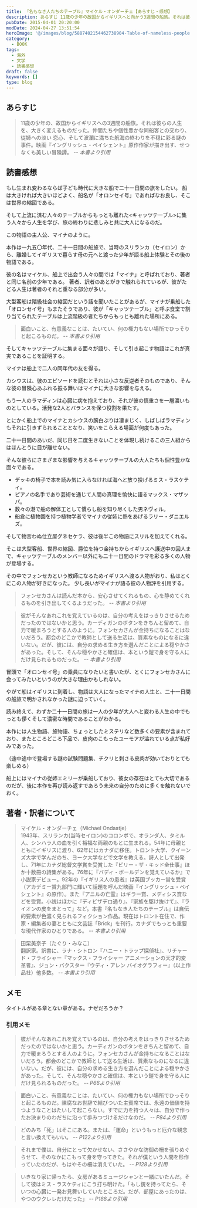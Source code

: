 ```yaml
---
title: 『名もなき人たちのテーブル』マイケル・オンダーチェ【あらすじ・感想】
description: あらすじ 11歳の少年の故国からイギリスへと向かう3週間の船旅。それは彼らの人生を、大きく変えるものだった。仲間たちや個性豊かな同船客との交わり、従姉への淡い 恋心、そして波瀾に満ちた航海の終わりを不穏に彩る謎の事件。映画『イングリッシュ・ペイシェント』原作作家が描き出す、せつなくも美しい冒険譚。
pubDate: 2015-04-01 20:20:00
modDate: 2024-04-27 13:51:54
heroImage: '@/images/blog/5887402154462738904-Table-of-nameless-people.webp'
category:
  - BOOK
tags:
  - 海外
  - 文学
  - 読書感想
draft: false
keywords: []
type: blog
---
```


## あらすじ

> 11歳の少年の、故国からイギリスへの3週間の船旅。それは彼らの人生を、大きく変えるものだった。仲間たちや個性豊かな同船客との交わり、従姉への淡い 恋心、そして波瀾に満ちた航海の終わりを不穏に彩る謎の事件。映画『イングリッシュ・ペイシェント』原作作家が描き出す、せつなくも美しい冒険譚。 <cite>-- 本書より引用</cite>

## 読書感想

もし生まれ変わるならば子ども時代に大きな船で二十一日間の旅をしたい。 船は大きければ大きいほどよく、船名が「オロンセイ号」であればなお良し、そこは世界の縮図である。

そして上流に済む人々のテーブルからもっとも離れた&lt;キャッツテーブル&gt;に集う人々から人生を学び、旅の終わりに悲しみと共に大人になるのだ。

この物語の主人公、マイナのように。

本作は一九五〇年代、二十一日間の船旅で、当時のスリランカ（セイロン）から、離婚してイギリスで暮らす母の元へと渡った少年が語る船上体験とその後の物語である。

彼の名はマイケル、船上で出会う人々の間では「マイナ」と呼ばれており、著者と同じ名前の少年である。 著者、訳者のあとがきで触れられているが、彼がたどる人生は著者のそれと重なる部分が多い。

大型客船は階級社会の縮図だという話を聞いたことがあるが、マイナが乗船した「オロンセイ号」もまたそうであり、彼が「キャッツテーブル」と呼ぶ食堂で割り当てられたテーブルは上流階級の者たちからもっとも離れた場所にある。

> 面白いこと、有意義なことは、たいてい、何の権力もない場所でひっそりと起こるものだ。 <cite>-- 本書より引用</cite>

そしてキャッツテーブルに集まる面々が語り、そして引き起こす物語はこれが真実であることを証明する。

マイナは船上で二人の同年代の友を得る。

カシウスは、彼のエピソードを読むとそれは小さな反逆者そのものであり、そんな彼の冒険心あふれる振る舞いはマイナに大きな影響を与える。

もう一人のラマディンは心臓に病を抱えており、それが彼の慎重さを一層濃いものとしている。活発な2人とバランスを保つ役割を果たす。

とにかく船上でのマイナとカシウスの腕白ぶりは凄まじく、しばしばラマディンもそれに引きずられることとなり、笑いをこらえる場面が何度もあった。

二十一日間のあいだ、同じ日を二度生きないことを体現し続けるこの三人組からはほんとうに目が離せない。

そんな彼らにさまざまな影響を与えるキャッツテーブルの大人たちも個性豊かな面々である。

- デッキの椅子で本を読み気に入らなければ海へと放り投げるミス・ラスケティ。
- ピアノの名手であり芸術を通じて人間の真理を愉快に語るマックス・マザッパ。
- 数々の港で船の解体工として慣らし船を知り尽くした男ネヴィル。
- 船倉に植物園を持つ植物学者でマイナの従姉に熱をあげるラリー・ダニエルズ。

そして物言わぬ仕立屋グネセケラ、彼は後半この物語にスリルを加えてくれる。

そこは大型客船、世界の縮図、爵位を持つ金持ちからイギリスへ護送中の囚人まで、キャッツテーブルのメンバー以外にも二十一日間のドラマを彩る多くの人物が登場する。

その中でフォンセカという教師になるためイギリスへ渡る人物がおり、私はとくにこの人物が好きになった。
少し長いがマイナが語る彼の人物評を引用する。

> フォンセカさんは読んだ本から、安心させてくれるもの、心を静めてくれるものを引き出してくるようだった。 <cite>-- 本書より引用</cite>

> 彼がそんなあれこれを覚えているのは、自分の考えをはっきりさせるためだったのではないかと思う。カーディガンのボタンをきちんと留めて、自力で暖まろうとする人のように。フォンセカさんが金持ちになることはないだろう。都会のどこかで教師として送る生活は、質素なものになるに違いない。だが、彼には、自分の求める生き方を選んだことによる穏やかさがあった。そして、そんな穏やかさと確信は、本という鎧で身を守る人にだけ見られるものだった。 <cite>-- 本書より引用</cite>

冒頭で「オロンセイ号」の乗員になりたいと書いたが、とくにフォンセカさんに会ってみたいというのが大きな理由かもしれない。

やがて船はイギリスに到着し、物語は大人になったマイナの人生と、二十一日間の船旅で明かされなかった謎に迫っていく。

読み終えて、わずか二十一日間の旅は一人の少年が大人へと変わる人生の中でもっとも儚くそして濃密な時間であることがわかる。

本作には人生物語、旅物語、ちょっとしたミステリなど数多くの要素が含まれており、またところどころ下品で、皮肉のこもったユーモアが溢れている点が私好みであった。

（途中途中で登場する謎の試験問題集、チクリと刺さる皮肉が効いておりとても楽しめる）

船上にはマイナの従姉エミリーが乗船しており、彼女の存在はとても大切であるのだが、後に本作を再び読み返すであろう未来の自分のために多くを触れないでおく。

<div class='not-prose'>
  <div data-vc_mylinkbox_id='886766644'></div>
</div>

## 著者・訳者について

> マイケル・オンダーチェ（Michael Ondaatje） <br />
> 1943年、スリランカ(当時セイロン)のコロンボで、オランダ人、タミル人、シンハラ人の血を引く裕福な両親のもとに生まれる。54年に母親とともにイギリスに渡り、62年にはカナダに移住。トロント大学、クイーンズ大学で学んだのち、ヨーク大学などで文学を教える。詩人として出発し、71年にカナダ総督文学賞を受賞した『ビリー・ザ・キッド全仕事』ほか十数冊の詩集がある。76年に『バディ・ボールデンを覚えているか』で小説家デビュー。92年の『イギリス人の患者』は英国ブッカー賞を受賞（アカデミー賞九部門に輝いて話題を呼んだ映画『イングリッシュ・ペイシェント』の原作）。また『アニルの亡霊』はギラー賞、メディシス賞などを受賞。小説はほかに『ディビザデロ通り』、『家族を駆け抜けて』、『ライオンの皮をまとって』など。本書『名もなき人たちのテーブル』は自伝的要素が色濃く見られるフィクション作品。現在はトロント在住で、作家・編集者の妻とともに文芸誌「Brick」を刊行。カナダでもっとも重要な現代作家のひとりである。 <cite>-- 本書より引用</cite>

> 田栗美奈子（たぐり・みなこ）<br />
> 翻訳家。訳書に、ラナ・シトロン『ハニー・トラップ探偵社』、リチャード・フライシャー『マックス・フライシャー アニメーションの天才的変革者』、ジョン・バクスター『ウディ・アレン バイオグラフィー』（以上作品社）他多数。 <cite>-- 本書より引用</cite>

## メモ

タイトルがある章とない章がある。ナゼだろうか？

### 引用メモ

> 彼がそんなあれこれを覚えているのは、自分の考えをはっきりさせるためだったのではないかと思う。カーディガンのボタンをきちんと留めて、自力で暖まろうとする人のように。フォンセカさんが金持ちになることはないだろう。都会のどこかで教師として送る生活は、質素なものになるに違いない。だが、彼には、自分の求める生き方を選んだことによる穏やかさがあった。そして、そんな穏やかさと確信は、本という鎧で身を守る人にだけ見られるものだった。 <cite>-- P66より引用</cite>

> 面白いこと、有意義なことは、たいてい、何の権力もない場所でひっそりと起こるものだ。陳腐なお世辞で結びついた主賓席では、永遠の価値を持つようなことはたいして起こらない。すでに力を持つ人々は、自分で作ったお決まりのわだちに沿って歩みつづけるだけなのだ。 <cite>-- P84より引用</cite>

> どのみち「死」はそこにある。または、「運命」というもっと厄介な観念と言い換えてもいい。 <cite>-- P122より引用</cite>

> それまで僕は、自分にとって欠かせない、ささやかな防御の柵を張りめぐらせて、そのなかにこもって身を守ってきた。それが僕という人間を形作っていたのだが、もはやその柵は消えていた。 <cite>-- P128より引用</cite>

> いきなり家に帰ったら、女房があるミュージシャンと一緒にいたんだ。そして彼はミス・ラスケティにこう打ち明けた。「もし銃を持ってたら、そいつの心臓に一発お見舞いしていたところだ。だが、部屋にあったのは、やつのウクレレだけだった」 <cite>-- P188より引用</cite>
